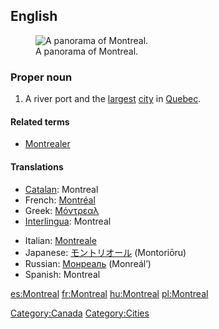 {{also|Montréal}}
==English==
{{wikipedia}}
[[Image:Montreal Twilight Panorama 2006.jpg|thumb|right|A panorama of Montreal.]]

===Proper noun===
{{en-proper noun}}

# A river port and the [[largest]] [[city]] in [[Quebec]].

====Related terms====
* [[Montrealer]]

====Translations====
{{trans-top|a city in Quebec}}
* [[Catalan]]: Montreal
* French: [[Montréal]] {{m}}
* Greek: [[Μόντρεαλ]]
* [[Interlingua]]: Montreal
{{trans-mid}}
* Italian: [[Montreale]] {{f}}
* Japanese: [[モントリオール]] (Montoriōru)
* Russian: [[Монреаль]] (Monreál’) {{m}}
* Spanish: Montreal {{m}}
{{trans-bottom}}

[[Category:Canada]]
[[Category:Cities]]

[[es:Montreal]]
[[fr:Montreal]]
[[hu:Montreal]]
[[pl:Montreal]]